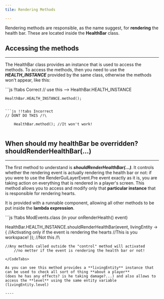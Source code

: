 ```yaml
---
tile: Rendering Methods

---
```


Rendering methods are responsible, as the name suggest, for **rendering** the health bar. These are located inside the
**HealthBar** class.

## Accessing the methods
----

The HealthBar class provides an instance that is used to access the methods. To access the methods, then
you need to use the _**HEALTH_INSTANCE**_ provided by the same class, otherwise the methods won't appear, like this:


<CodeTabs>
```js !!tabs Correct
// use this --> HealthBar.HEALTH_INSTANCE

    HealthBar.HEALTH_INSTANCE.method();


```

```js !!tabs Incorrect
// DONT DO THIS /!\

    HealthBar.method(); //It won't work!


```
</CodeTabs>


## When should my healthBar be overridden? **shouldRenderHealthBar(...)**
----

The first method to understand is **_shouldRenderHealthBar(...)_**. It controls whether the rendering event is actually
rendering the health bar or not: if you were to use the RenderGuiLayerEvent.Pre event exactly as it is, you are
taking action on everything that is rendered in a player's screen. This method allows you to access and modify
only that **particular instance** that is responsible for rendering hearts.

It is provided with a runnable component, allowing all other methods to be put inside the **lambda expression**.

<CodeTabs>
```js !!tabs ModEvents.class (in your onRenderHealth() event)

HealthBar.HEALTH_INSTANCE.shouldRenderHealthBar(event, livingEntity -> {
            //Activating only if the event is rendering the hearts
            //This is you workspace!
});
    //Not this /!\

    //Any methods called outside the "control" method will activated
        //no metter if the event is rendering the health bar or not!
```
</CodeTabs>

As you can see this method provides a **livingEntity** instance that can be used to check all sort of thing **about a player**
(does he has any effects? is he taking damage?...) and also allows to access the **level** using the same entity variable (livingEntity.level)

----
